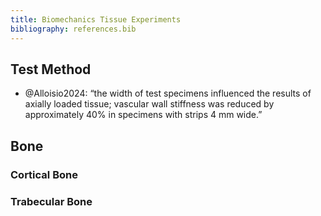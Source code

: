 ```yaml
---
title: Biomechanics Tissue Experiments
bibliography: references.bib
---
```


## Test Method

- @Alloisio2024: "the width of test specimens influenced the results of axially loaded tissue; vascular wall stiffness was reduced by approximately 40% in specimens with strips 4 mm wide."


## Bone

### Cortical Bone


### Trabecular Bone

